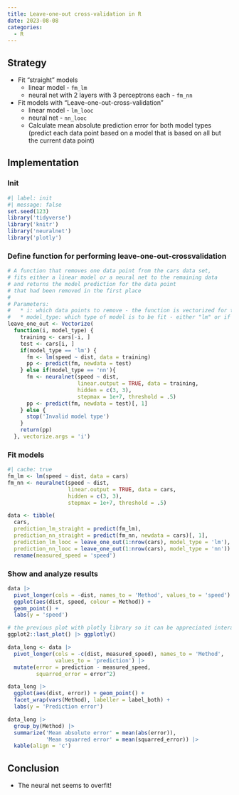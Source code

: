 ```yaml
---
title: Leave-one-out cross-validation in R
date: 2023-08-08
categories:
  - R
---
```


## Strategy
* Fit "straight" models
  * linear model - `fm_lm`
  * neural net with 2 layers with 3 perceptrons each - `fm_nn`
* Fit models with "Leave-one-out-cross-validation"
  * linear model - `lm_looc`
  * neural net - `nn_looc`
  * Calculate mean absolute prediction error for both model types (predict each data point based on a model that is based on all but the current data point)

## Implementation
### Init
```r
#| label: init
#| message: false
set.seed(123)
library('tidyverse')
library('knitr')
library('neuralnet')
library('plotly')
```

### Define function for performing leave-one-out-crossvalidation
```r
# A function that removes one data point from the cars data set, 
# fits either a linear model or a neural net to the remaining data 
# and returns the model prediction for the data point 
# that had been removed in the first place
# 
# Parameters:
#   * i: which data points to remove - the function is vectorized for this parameter
#   * model_type: which type of model is to be fit - either "lm" or if not "lm", a neural 
leave_one_out <- Vectorize(
  function(i, model_type) {
    training <- cars[-i, ]
    test <- cars[i, ]
    if(model_type == 'lm') {
      fm <- lm(speed ~ dist, data = training)
      pp <- predict(fm, newdata = test)
    } else if(model_type == 'nn'){
      fm <- neuralnet(speed ~ dist, 
                      linear.output = TRUE, data = training, 
                      hidden = c(3, 3), 
                      stepmax = 1e+7, threshold = .5)
      pp <- predict(fm, newdata = test)[, 1]
    } else {
      stop('Invalid model type')
    }
    return(pp)
  }, vectorize.args = 'i')
```

### Fit models
```r
#| cache: true
fm_lm <- lm(speed ~ dist, data = cars)
fm_nn <- neuralnet(speed ~ dist, 
                   linear.output = TRUE, data = cars, 
                   hidden = c(3, 3), 
                   stepmax = 1e+7, threshold = .5)

data <- tibble(
  cars,
  prediction_lm_straight = predict(fm_lm),
  prediction_nn_straight = predict(fm_nn, newdata = cars)[, 1],
  prediction_lm_looc = leave_one_out(1:nrow(cars), model_type = 'lm'),
  prediction_nn_looc = leave_one_out(1:nrow(cars), model_type = 'nn')) |> 
  rename(measured_speed = 'speed')
```

### Show and analyze results
```r
data |> 
  pivot_longer(cols = -dist, names_to = 'Method', values_to = 'speed') |> 
  ggplot(aes(dist, speed, colour = Method)) +
  geom_point() +
  labs(y = 'speed')

# the previous plot with plotly library so it can be appreciated interactively:
ggplot2::last_plot() |> ggplotly()

data_long <- data |> 
  pivot_longer(cols = -c(dist, measured_speed), names_to = 'Method',
               values_to = 'prediction') |>
  mutate(error = prediction - measured_speed,
         squarred_error = error^2)

data_long |> 
  ggplot(aes(dist, error)) + geom_point() + 
  facet_wrap(vars(Method), labeller = label_both) +
  labs(y = 'Prediction error')

data_long |> 
  group_by(Method) |> 
  summarize('Mean absolute error' = mean(abs(error)),
            'Mean squarred error' = mean(squarred_error)) |> 
  kable(align = 'c')
```

## Conclusion
* The neural net seems to overfit!